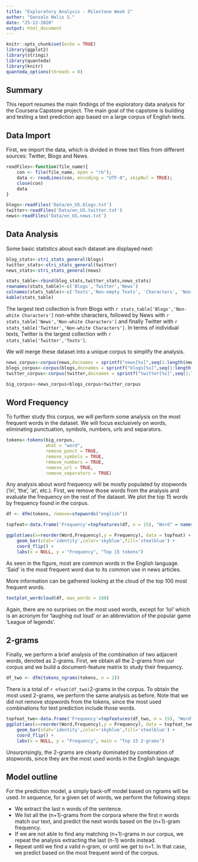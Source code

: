 ```yaml
---
title: "Exploratory Analysis - Milestone Week 2"
author: "Gonzalo Nelis S."
date: "25-12-2020"
output: html_document
---
```


```r
knitr::opts_chunk$set(echo = TRUE)
library(ggplot2)
library(stringi)
library(quanteda)
library(knitr)
quanteda_options(threads = 8)
```

## Summary

This report resumes the main findings of the exploratory data analysis for the Coursera Capstone project. The main goal of the capstone is building and testing a text prediction app based on  a large corpus of English texts.

## Data Import

First, we import the data, which is divided in three text files from different sources: Twitter, Blogs and News.

```r
readFiles<-function(file_name){
    con <- file(file_name, open = "rb"); 
    data <- readLines(con, encoding = "UTF-8", skipNul = TRUE); 
    close(con)
    data
}

blogs<-readFiles('Data/en_US.blogs.txt')
twitter<-readFiles('Data/en_US.twitter.txt')
news<-readFiles('Data/en_US.news.txt')
```

## Data Analysis

Some basic statistics about each dataset are displayed next:

```r
blog_stats<-stri_stats_general(blogs)
twitter_stats<-stri_stats_general(twitter)
news_stats<-stri_stats_general(news)

stats_table<-rbind(blog_stats,twitter_stats,news_stats)
rownames(stats_table)<-c('Blogs','Twitter','News')
colnames(stats_table)<-c('Texts','Non-empty Texts', 'Characters', 'Non-white Characters')
kable(stats_table)

```

The largest text collection is from Blogs with `r stats_table['Blogs','Non-white Characters']` non-white characters, followed by News with `r stats_table['News','Non-white Characters']` and finally Twitter with `r stats_table['Twitter','Non-white Characters']`. In terms of individual texts, Twitter is the largest collection with `r stats_table['Twitter','Texts']`.

We will merge these dataset into a unique corpus to simplify the analysis.

```r

news_corpus<-corpus(news,docnames = sprintf("news[%s]",seq(1:length(news))))
blogs_corpus<-corpus(blogs,docnames = sprintf("blogs[%s]",seq(1:length(blogs))))
twitter_corpus<-corpus(twitter,docnames = sprintf("twitter[%s]",seq(1:length(twitter))))

big_corpus<-news_corpus+blogs_corpus+twitter_corpus

```
## Word Frequency
To further study this corpus, we will perform some analysis on the most frequent words in the dataset. We will focus exclusively on words, eliminating punctuation, symbols, numbers, urls and separators. 

```r

tokens<-tokens(big_corpus,
               what = "word",
               remove_punct = TRUE,
               remove_symbols = TRUE,
               remove_numbers = TRUE,
               remove_url = TRUE,
               remove_separators = TRUE)

```

Any analysis about word frequency will be mostly populated by stopwords ('in', 'the', 'at', etc.). First,  we remove those words from the analysis and evaluate the frequency on the rest of the dataset. We plot the top 15 words by frequency found in the corpus.

```r
df <- dfm(tokens, remove=stopwords("english"))

topfeat<-data.frame('Frequency'=topfeatures(df, n = 15), "Word" = names(topfeatures(df, n = 15)))

ggplot(aes(x=reorder(Word,Frequency),y = Frequency), data = topfeat) +
    geom_bar(stat='identity',color='skyblue',fill='steelblue') +
    coord_flip() +
    labs(x = NULL, y = "Frequency", "Top 15 tokens")
```

As seen in the figure, most are common words in the English language. 'Said' is the most frequent word due to its common use in news articles.

More information can be gathered looking at the cloud of the top 100 most frequent words.

```r
textplot_wordcloud(df, max_words = 100)
```

Again, there are no surprises on the most used words, except for 'lol' which is an acronym for 'laughing out loud' or an abbreviation of the popular game 'League of legends'. 

## 2-grams

Finally, we perform a brief analysis of the combination of two adjacent words, denoted as 2-grams. First, we obtain all the 2-grams from our corpus and we build a document-feature matrix to study their frequency. 

```r
df_two <- dfm(tokens_ngrams(tokens, n = 2))
```

There is a total of `r nfeat(df_two)`2-grams in the corpus. To obtain the most used 2-grams, we perform the same analysis as before. Note that we did not remove stopwords from the tokens, since the most used combinations for text prediction include those words.

```r
topfeat_two<-data.frame('Frequency'=topfeatures(df_two, n = 15), "Word" = names(topfeatures(df_two, n = 15)))
ggplot(aes(x=reorder(Word,Frequency),y = Frequency), data = topfeat_two) +
    geom_bar(stat='identity',color='skyblue',fill='steelblue') +
    coord_flip() +
    labs(x = NULL, y = "Frequency", main = "Top 15 2-grams")
```

Unsurprisingly, the 2-grams are clearly dominated by combination of stopwords, since they are the most used words in the English language.

## Model outline

For the prediction model, a simply back-off model based on ngrams will be used. In sequence, for a given set of words, we perform the following steps:

- We extract the last n words of the sentence.
- We list all the (n+1)-grams from the corpora where the first n words match our text, and predict the next words based on the (n+1)-gram frequency.
- If we are not able to find any matching (n+1)-grams in our corpus, we repeat the analysis extracting the last (n-1) words instead.
- Repeat until we find a valid n-gram, or until we get to n=1. In that case, we predict based on the most frequent word of the corpus.
